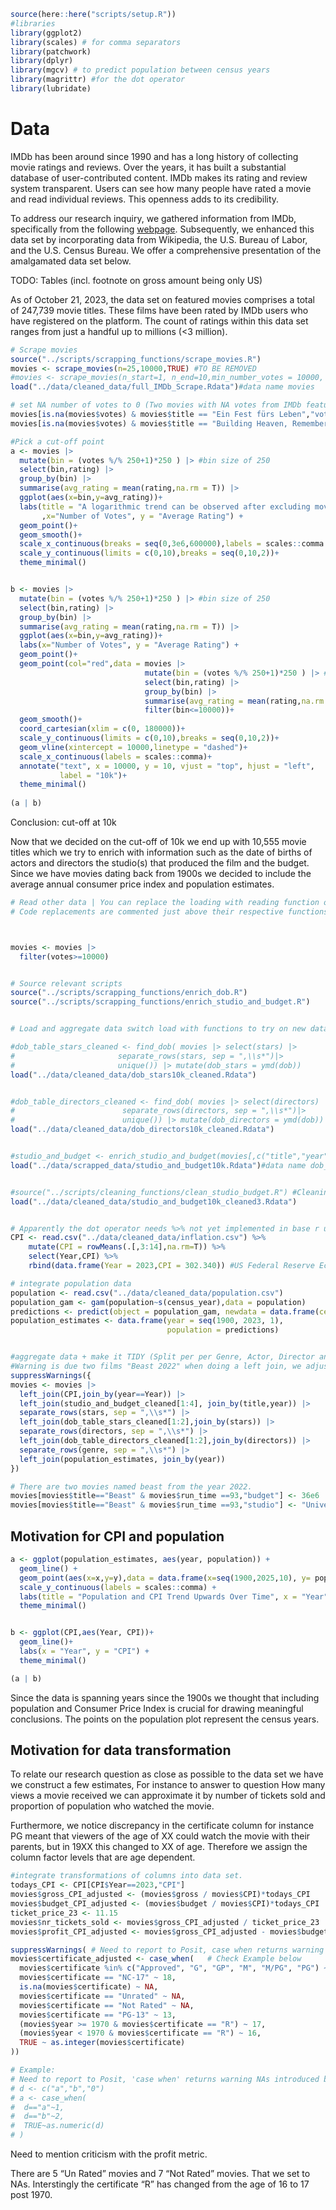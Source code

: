 ```r
source(here::here("scripts/setup.R"))
#libraries
library(ggplot2)
library(scales) # for comma separators
library(patchwork)
library(dplyr)
library(mgcv) # to predict population between census years
library(magrittr) #for the dot operator
library(lubridate)
```

# Data

IMDb has been around since 1990 and has a long history of collecting movie ratings and reviews. Over the years, it has built a substantial database of user-contributed content. IMDb makes its rating and review system transparent. Users can see how many people have rated a movie and read individual reviews. This openness adds to its credibility. 

To address our research inquiry, we gathered information from IMDb, specifically from the following [webpage](https://www.imdb.com/search/title/?title_type=feature&num_votes=0,&sort=user_rating,desc&ref_=adv_prv). Subsequently, we enhanced this data set by incorporating data from Wikipedia, the U.S. Bureau of Labor, and the U.S. Census Bureau. We offer a comprehensive presentation of the amalgamated data set below.

TODO: Tables (incl. footnote on gross amount being only US)

As of October 21, 2023, the data set on featured movies comprises a total of 247,739 movie titles. These films have been rated by IMDb users who have registered on the platform. The count of ratings within this data set ranges from just a handful up to millions (<3 million).

```r
# Scrape movies
source("../scripts/scrapping_functions/scrape_movies.R")
movies <- scrape_movies(n=25,10000,TRUE) #TO BE REMOVED
#movies <- scrape_movies(n_start=1, n_end=10,min_number_votes = 10000, print_progress = FALSE, return_next_url = FALSE, start_url = 'empty')
load("../data/cleaned_data/full_IMDb_Scrape.Rdata")#data name movies

# set NA number of votes to 0 (Two movies with NA votes from IMDb featured page, however <50 votes on IMDb movie page)
movies[is.na(movies$votes) & movies$title == "Ein Fest fürs Leben","votes"] <- 9
movies[is.na(movies$votes) & movies$title == "Building Heaven, Remembering Earth","votes"] <- 16

#Pick a cut-off point
a <- movies |>
  mutate(bin = (votes %/% 250+1)*250 ) |> #bin size of 250
  select(bin,rating) |> 
  group_by(bin) |>
  summarise(avg_rating = mean(rating,na.rm = T)) |>
  ggplot(aes(x=bin,y=avg_rating))+
  labs(title = "A logarithmic trend can be observed after excluding movies\nwith less than 10k votes"
       ,x="Number of Votes", y = "Average Rating") +
  geom_point()+
  geom_smooth()+
  scale_x_continuous(breaks = seq(0,3e6,600000),labels = scales::comma )+
  scale_y_continuous(limits = c(0,10),breaks = seq(0,10,2))+
  theme_minimal()


b <- movies |>
  mutate(bin = (votes %/% 250+1)*250 ) |> #bin size of 250
  select(bin,rating) |> 
  group_by(bin) |>
  summarise(avg_rating = mean(rating,na.rm = T)) |>
  ggplot(aes(x=bin,y=avg_rating))+
  labs(x="Number of Votes", y = "Average Rating") +
  geom_point()+
  geom_point(col="red",data = movies |>
                              mutate(bin = (votes %/% 250+1)*250 ) |> #bin size of 250
                              select(bin,rating) |> 
                              group_by(bin) |>
                              summarise(avg_rating = mean(rating,na.rm = T)) |>
                              filter(bin<=10000))+
  geom_smooth()+
  coord_cartesian(xlim = c(0, 180000))+
  scale_y_continuous(limits = c(0,10),breaks = seq(0,10,2))+
  geom_vline(xintercept = 10000,linetype = "dashed")+
  scale_x_continuous(labels = scales::comma)+
  annotate("text", x = 10000, y = 10, vjust = "top", hjust = "left",
           label = "10k")+
  theme_minimal()
  
(a | b)

```
Conclusion: cut-off at 10k


Now that we decided on the cut-off of 10k we end up with 10,555 movie titles which we try to enrich with information such as the date of births of actors and directors the studio(s) that produced the film and the budget. Since we have movies dating back from 1900s we decided to include the average annual consumer price index and population estimates.


```r
# Read other data | You can replace the loading with reading function or sourcing to run on a new data set! For instance try the movies / dob / studio and budget enrichment functions! Note however that some of those functions (scraping/cleaning) may take quite long but usually they are pretty quick for low data such as 25 movies or so.
# Code replacements are commented just above their respective functions.



movies <- movies |>
  filter(votes>=10000)


# Source relevant scripts
source("../scripts/scrapping_functions/enrich_dob.R")
source("../scripts/scrapping_functions/enrich_studio_and_budget.R")


# Load and aggregate data switch load with functions to try on new data set

#dob_table_stars_cleaned <- find_dob( movies |> select(stars) |>
#                       separate_rows(stars, sep = ",\\s*")|>
#                       unique()) |> mutate(dob_stars = ymd(dob))
load("../data/cleaned_data/dob_stars10k_cleaned.Rdata")


#dob_table_directors_cleaned <- find_dob( movies |> select(directors) |>
#                        separate_rows(directors, sep = ",\\s*")|> 
#                        unique()) |> mutate(dob_directors = ymd(dob))
load("../data/cleaned_data/dob_directors10k_cleaned.Rdata")


#studio_and_budget <- enrich_studio_and_budget(movies[,c("title","year")])
load("../data/scrapped_data/studio_and_budget10k.Rdata")#data name dob_table_directors


#source("../scripts/cleaning_functions/clean_studio_budget.R") #Cleaning the studio takes about 1.5 hours for >10k votes
load("../data/cleaned_data/studio_and_budget10k_cleaned3.Rdata")


# Apparently the dot operator needs %>% not yet implemented in base r using |>
CPI <- read.csv("../data/cleaned_data/inflation.csv") %>%
    mutate(CPI = rowMeans(.[,3:14],na.rm=T)) %>%
    select(Year,CPI) %>%
    rbind(data.frame(Year = 2023,CPI = 302.340)) #US Federal Reserve Economic Data

# integrate population data
population <- read.csv("../data/cleaned_data/population.csv")
population_gam <- gam(population~s(census_year),data = population)
predictions <- predict(object = population_gam, newdata = data.frame(census_year = seq(1900, 2023, 1)))
population_estimates <- data.frame(year = seq(1900, 2023, 1),
                                   population = predictions)


#aggregate data + make it TIDY (Split per per Genre, Actor, Director and Studio)
#Warning is due two films "Beast 2022" when doing a left join, we adjust them afterwards.
suppressWarnings({
movies <- movies |> 
  left_join(CPI,join_by(year==Year)) |>
  left_join(studio_and_budget_cleaned[1:4], join_by(title,year)) |>
  separate_rows(stars, sep = ",\\s*") |>
  left_join(dob_table_stars_cleaned[1:2],join_by(stars)) |>
  separate_rows(directors, sep = ",\\s*") |>
  left_join(dob_table_directors_cleaned[1:2],join_by(directors)) |>
  separate_rows(genre, sep = ",\\s*") |>
  left_join(population_estimates, join_by(year))
})

# There are two movies named beast from the year 2022.
movies[movies$title=="Beast" & movies$run_time ==93,"budget"] <- 36e6
movies[movies$title=="Beast" & movies$run_time ==93,"studio"] <- "Universal Pictures"

```


## Motivation for CPI and population
```r
a <- ggplot(population_estimates, aes(year, population)) +
  geom_line() +
  geom_point(aes(x=x,y=y),data = data.frame(x=seq(1900,2025,10), y= population$population))+
  scale_y_continuous(labels = scales::comma) +
  labs(title = "Population and CPI Trend Upwards Over Time", x = "Year", y = "Population") +
  theme_minimal()


b <- ggplot(CPI,aes(Year, CPI))+
  geom_line()+
  labs(x = "Year", y = "CPI") +
  theme_minimal()

(a | b)

```
Since the data is spanning years since the 1900s we thought that including population and Consumer Price Index is crucial for drawing meaningful conclusions. The points on the population plot represent the census years.


## Motivation for data transformation
To relate our research question as close as possible to the data set we have we construct a few estimates, For instance to answer to question How many views a movie received we can approximate it by number of tickets sold and proportion of population who watched the movie.

Furthermore, we notice discrepancy in the certificate column for instance PG meant that viewers of the age of XX could watch the movie with their parents, but in 19XX this changed to XX of age. Therefore we assign the column factor levels that are age dependent.
```r
#integrate transformations of columns into data set.
todays_CPI <- CPI[CPI$Year==2023,"CPI"]
movies$gross_CPI_adjusted <- (movies$gross / movies$CPI)*todays_CPI
movies$budget_CPI_adjusted <- (movies$budget / movies$CPI)*todays_CPI
ticket_price_23 <- 11.15
movies$nr_tickets_sold <- movies$gross_CPI_adjusted / ticket_price_23
movies$profit_CPI_adjusted <- movies$gross_CPI_adjusted - movies$budget_CPI_adjusted

suppressWarnings( # Need to report to Posit, case when returns warning NAs introduced by coercion but this is not true!
movies$certificate_adjusted <- case_when(   # Check Example below
  movies$certificate %in% c("Approved", "G", "GP", "M", "M/PG", "PG") ~ 0,
  movies$certificate == "NC-17" ~ 18,
  is.na(movies$certificate) ~ NA,
  movies$certificate == "Unrated" ~ NA,
  movies$certificate == "Not Rated" ~ NA,
  movies$certificate == "PG-13" ~ 13,
  (movies$year >= 1970 & movies$certificate == "R") ~ 17,
  (movies$year < 1970 & movies$certificate == "R") ~ 16,
  TRUE ~ as.integer(movies$certificate)
))

# Example:
# Need to report to Posit, 'case when' returns warning NAs introduced by coercion but this is not true!
# d <- c("a","b","0")
# a <- case_when(
#  d=="a"~1,
#  d=="b"~2,
#  TRUE~as.numeric(d)
# )


```
Need to mention criticism with the profit metric.


There are 5 "Un Rated" movies and 7 "Not Rated" movies. That we set to NAs. Interstingly the certificate "R" has changed from the age of 16 to 17 post 1970.



